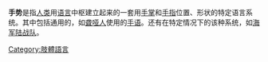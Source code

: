 {{unreferenced|time=2008-12-29}}
{{请求翻译|time=2013-11-02}}

'''手势'''是指[[人类|人类]]用[[语言|语言]]中枢建立起来的一套用[[手掌|手掌]]和[[手指|手指]]位置、形状的特定语言系统。其中包括通用的，如[[聋哑人|聋哑人]]使用的[[手语|手语]]。还有在特定情况下的该种系统，如[[海军陆战队|海军陆战队]]。

{{手势}}
[[Category:肢體語言|Category:肢體語言]]